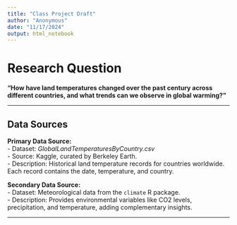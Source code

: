 ```yaml
---
title: "Class Project Draft"
author: "Anonymous"
date: "11/17/2024"
output: html_notebook
---
```


# Research Question
**"How have land temperatures changed over the past century across different countries, and what trends can we observe in global warming?"**

---

## Data Sources

**Primary Data Source:**  
- Dataset: *GlobalLandTemperaturesByCountry.csv*  
- Source: Kaggle, curated by Berkeley Earth.  
- Description: Historical land temperature records for countries worldwide. Each record contains the date, temperature, and country.  

**Secondary Data Source:**  
- Dataset: Meteorological data from the `climate` R package.  
- Description: Provides environmental variables like CO2 levels, precipitation, and temperature, adding complementary insights.

---


